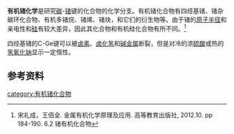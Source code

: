 '''有机锗化学'''是研究[[碳|碳]]-[[锗|锗]]键的化合物的化学分支。有机锗化合物有四烃基锗、锗杂碳环化合物、有机多锗烷、锗烯、锗炔，和它们的衍生物等。由于锗的[[原子半径|原子半径]]和亲电性和[[硅|硅]]有较大差异，因此其化合物和有机硅化合物有所不同。<ref>宋礼成，王佰全. 金属有机化学原理及应用. 高等教育出版社, 2012.10. pp 184-190. 6.2 锗有机化合物</ref>

四烃基锗的C-Ge键可以被[[卤素|卤素]]、[[卤化氢|卤化氢]]和[[碱金属|碱金属]]断裂，但是对冷的浓[[硫酸|硫酸]]或热的[[氢氧化钠|氢氧化钠]]显示一定惰性。
==参考资料==
{{reflist}}

{{含碳化合物}}
{{chem-stub}}

[[category:有机锗化合物|category:有机锗化合物]]